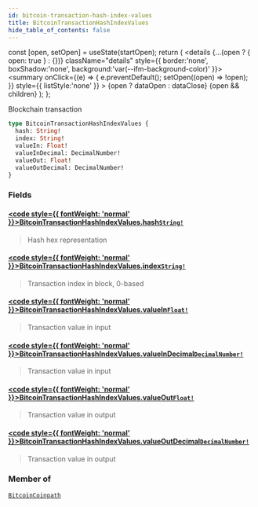 ```yaml
---
id: bitcoin-transaction-hash-index-values
title: BitcoinTransactionHashIndexValues
hide_table_of_contents: false
---
```







  const [open, setOpen] = useState(startOpen);
  return (
    <details {...(open ? { open: true } : {})} className="details" style={{ border:'none', boxShadow:'none', background:'var(--ifm-background-color)' }}>
      <summary
        onClick={(e) => {
          e.preventDefault();
          setOpen((open) => !open);
        }}
        style={{ listStyle:'none' }}
      >
      {open ? dataOpen : dataClose}
      </summary>
      {open && children}
    </details>
  );
};








Blockchain transaction


```graphql
type BitcoinTransactionHashIndexValues {
  hash: String!
  index: String!
  valueIn: Float!
  valueInDecimal: DecimalNumber!
  valueOut: Float!
  valueOutDecimal: DecimalNumber!
}
```




### Fields

#### [<code style={{ fontWeight: 'normal' }}>BitcoinTransactionHashIndexValues.<b>hash</b></code>](#)<Bullet />[`String!`](/docs/graphql-reference/scalars/string) <Badge class="badge badge--secondary" text="non-null"/> <Badge class="badge badge--secondary" text="scalar"/> 
> 
> 
> Hash hex representation
> 

#### [<code style={{ fontWeight: 'normal' }}>BitcoinTransactionHashIndexValues.<b>index</b></code>](#)<Bullet />[`String!`](/docs/graphql-reference/scalars/string) <Badge class="badge badge--secondary" text="non-null"/> <Badge class="badge badge--secondary" text="scalar"/> 
> 
> 
> Transaction index in block, 0-based
> 

#### [<code style={{ fontWeight: 'normal' }}>BitcoinTransactionHashIndexValues.<b>valueIn</b></code>](#)<Bullet />[`Float!`](/docs/graphql-reference/scalars/float) <Badge class="badge badge--secondary" text="non-null"/> <Badge class="badge badge--secondary" text="scalar"/> 
> 
> 
> Transaction value in input
> 

#### [<code style={{ fontWeight: 'normal' }}>BitcoinTransactionHashIndexValues.<b>valueInDecimal</b></code>](#)<Bullet />[`DecimalNumber!`](/docs/graphql-reference/scalars/decimal-number) <Badge class="badge badge--secondary" text="non-null"/> <Badge class="badge badge--secondary" text="scalar"/> 
> 
> 
> Transaction value in input
> 

#### [<code style={{ fontWeight: 'normal' }}>BitcoinTransactionHashIndexValues.<b>valueOut</b></code>](#)<Bullet />[`Float!`](/docs/graphql-reference/scalars/float) <Badge class="badge badge--secondary" text="non-null"/> <Badge class="badge badge--secondary" text="scalar"/> 
> 
> 
> Transaction value in output
> 

#### [<code style={{ fontWeight: 'normal' }}>BitcoinTransactionHashIndexValues.<b>valueOutDecimal</b></code>](#)<Bullet />[`DecimalNumber!`](/docs/graphql-reference/scalars/decimal-number) <Badge class="badge badge--secondary" text="non-null"/> <Badge class="badge badge--secondary" text="scalar"/> 
> 
> 
> Transaction value in output
> 



### Member of

[`BitcoinCoinpath`](/docs/graphql-reference/objects/bitcoin-coinpath)  <Badge class="secondary" text="object"/>

